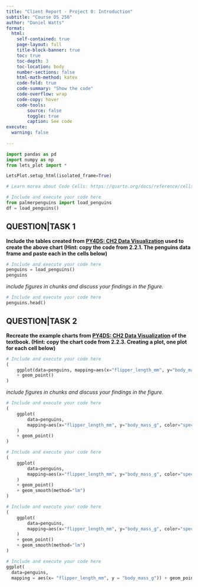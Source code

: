 ```yaml
---
title: "Client Report - Project 0: Introduction"
subtitle: "Course DS 250"
author: "Daniel Watts"
format:
  html:
    self-contained: true
    page-layout: full
    title-block-banner: true
    toc: true
    toc-depth: 3
    toc-location: body
    number-sections: false
    html-math-method: katex
    code-fold: true
    code-summary: "Show the code"
    code-overflow: wrap
    code-copy: hover
    code-tools:
        source: false
        toggle: true
        caption: See code
execute: 
  warning: false
    
---
```


```python
import pandas as pd
import numpy as np
from lets_plot import *

LetsPlot.setup_html(isolated_frame=True)
```


```python
# Learn morea about Code Cells: https://quarto.org/docs/reference/cells/cells-jupyter.html

# Include and execute your code here
from palmerpenguins import load_penguins
df = load_penguins()
```

## QUESTION|TASK 1

__Include the tables created from [PY4DS: CH2 Data Visualization](https://aeturrell.github.io/python4DS/data-visualise.html) used to create the above chart (Hint: copy the code from 2.2.1. The penguins data frame and paste each in the cells below)__


```python
# Include and execute your code here
penguins = load_penguins()
penguins
```

_include figures in chunks and discuss your findings in the figure._

```python
# Include and execute your code here
penguins.head()

```


## QUESTION|TASK 2

__Recreate the example charts from [PY4DS: CH2 Data Visualization](https://aeturrell.github.io/python4DS/data-visualise.html) of the textbook. (Hint: copy the chart code from 2.2.3. Creating a plot, one plot for each cell below)__


```python
# Include and execute your code here
(
    ggplot(data=penguins, mapping=aes(x="flipper_length_mm", y="body_mass_g"))
    + geom_point()
)
```

_include figures in chunks and discuss your findings in the figure._

```python
# Include and execute your code here
(
    ggplot(
        data=penguins,
        mapping=aes(x="flipper_length_mm", y="body_mass_g", color="species"),
    )
    + geom_point()
)

```


```python
# Include and execute your code here
(
    ggplot(
        data=penguins,
        mapping=aes(x="flipper_length_mm", y="body_mass_g", color="species"),
    )
    + geom_point()
    + geom_smooth(method="lm")
)
```


```python
# Include and execute your code here
(
    ggplot(
        data=penguins,
        mapping=aes(x="flipper_length_mm", y="body_mass_g", color="species"),
    )
    + geom_point()
    + geom_smooth(method="lm")
)

```


```python
# Include and execute your code here
ggplot(
  data=penguins,
  mapping = aes(x= "flipper_length_mm", y = "body_mass_g")) + geom_point(mapping=aes(color="species",shape="species")) + geom_smooth(method="lm")+ labs( title ="Body mass and flipper length", subtitle = "Dimensions for Adelie, Chinstrap, and Gentoo Penguins", x="Flipper length (mm)", y = "Body mass (g)", color="Species",shape="Species")

```
